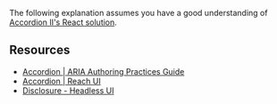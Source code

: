
The following explanation assumes you have a good understanding of [Accordion II's React solution](/questions/user-interface/accordion-ii/react/solution).

<Solution />
<TestCases />

## Resources

- [Accordion | ARIA Authoring Practices Guide](https://www.w3.org/WAI/ARIA/apg/patterns/accordion/)
- [Accordion | Reach UI](https://reach.tech/accordion)
- [Disclosure - Headless UI](https://headlessui.com/react/disclosure)
